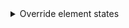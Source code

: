 <details><summary >Override element states</summary>

The previous code sample show how to specify a custom color for a `naked` button by using a `style` attribute. It works great to provide a basic property like a `background-color`. What about [element states](https://developer.mozilla.org/en-US/docs/Web/CSS/Pseudo-classes) though? You can't specify an hover state with a `style` attribute.

Here's another technique to specify a custom color by using a few CSS classes and a [CSS variable](https://developer.mozilla.org/en-US/docs/Web/CSS/Using_CSS_custom_properties). This technique leverage the ability to override a CSS variable of a stylesheet from the `style` attribute.

In the following example a React component render a button with a custom color `background-color` and a darker hover state by overriding the `--color` CSS variable from the `style` prop.

```css dark
/* colored-button.module.css */

.coloredButton {
    background-color: var(--color);
}

.coloredButton:hover {
    background: linear-gradient(rgba(0, 0, 0, 0.1), rgba(0, 0, 0, 0.1)), var(--color);
}
```

```jsx dark
/* colored-button.jsx */

import styles from "./colored-button.module.css";

function ColoredButton({ text, color }) {
    <Button
        className={styles.coloredButton}
        style={{ "--color": color }}
        naked
    >
        {text}
    </Button>
}
```

</details>
